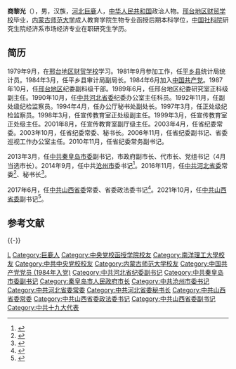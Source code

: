 '''商黎光'''（{{bd|1963年|11月||catIdx=Shang商}}），男，汉族，[[河北|河北]][[巨鹿|巨鹿]]人，[[中华人民共和国|中华人民共和国]]政治人物。[[邢台地区财贸学校|邢台地区财贸学校]]毕业，[[内蒙古师范大学|内蒙古师范大学]]成人教育学院生物专业函授后期本科学位，[[中国社科院|中国社科院]]研究生院经济系市场经济专业在职研究生学历。

== 简历 ==
1979年9月，在[[邢台地区财贸学校|邢台地区财贸学校]]学习。1981年9月参加工作，任[[平乡县|平乡县]]统计局统计员。1984年3月，任平乡县审计局副局长。1984年6月加入[[中国共产党|中国共产党]]。1987年10月，任[[邢台地区|邢台地区]]纪委副科级干部。1989年6月，任邢台地区纪委研究室正科级副主任。1990年10月，任[[中共河北省委|中共河北省委]]纪委办公室主任科员。1992年11月，任副处级纪检监察员。1994年4月，任办公厅秘书处副处长。1997年3月，任正处级纪检监察员。1998年3月，任宣传教育室正处级副主任。1999年3月，任宣传教育室正处级主任。2001年8月，任宣传教育室副厅级主任。2003年4月，任省纪委常委。2003年10月，任省纪委常委、秘书长。2006年11月，任省纪委副书记、省委巡视工作办公室主任。2010年11月，任省纪委常务副书记。

2013年3月，任[[中共秦皇岛市委|中共秦皇岛市委]]副书记，市政府副市长、代市长、党组书记（4月当选市长）。2014年9月，任中共[[沧州市|沧州市]]委书记<ref>{{cite web|accessdate=2016-11-26|url=http://www.thepaper.cn/newsDetail_forward_1268698|title=河北秦皇岛市长商黎光调任沧州市委书记，原书记另有任用|publisher=澎湃新闻|archive-date=2020-09-18|archive-url=https://web.archive.org/web/20200918074727/http://www.thepaper.cn/newsDetail_forward_1268698|dead-url=no}}</ref>。2016年11月，任[[中共河北省委|中共河北省委]]常委<ref>{{cite web|accessdate=2016-11-26|url=http://district.ce.cn/newarea/sddy/201611/25/t20161125_18161085.shtml|title=邢国辉、商黎光、高志立新任河北省委常委 范照兵、邵亨不再担任|publisher=中国经济网|archive-date=2020-04-02|archive-url=https://web.archive.org/web/20200402190607/http://district.ce.cn/newarea/sddy/201611/25/t20161125_18161085.shtml|dead-url=no}}</ref>、秘书长<ref>{{cite web|url=http://www.thepaper.cn/newsDetail_forward_1570120|title=新任河北省委常委商黎光兼任省委秘书长职务|publisher=澎湃新闻|accessdate=2016-11-29|archive-date=2020-09-18|archive-url=https://web.archive.org/web/20200918074722/http://www.thepaper.cn/newsDetail_forward_1570120|dead-url=no}}</ref>。

2017年6月，任[[中共山西省委|中共山西省委]]常委、省委政法委书记<ref >{{cite web |url=http://district.ce.cn/newarea/sddy/201706/14/t20170614_23627691.shtml |language= |title=商黎光任山西省委政法委书记 黄晓薇不再兼任(简历) |publisher=中国经济网 |date=2017-06-14 |accessdate= |archive-date=2020-10-30|archive-url=https://web.archive.org/web/20201030195400/http://district.ce.cn/newarea/sddy/201706/14/t20170614_23627691.shtml |dead-url=no }}</ref>。2021年10月，任[[中共山西省委|中共山西省委]]副书记<ref>{{cite web |url=http://district.ce.cn/newarea/sddy/202110/19/t20211019_37008478.shtml |language= |title=商黎光任山西省委副书记 |publisher=中国经济网 |date=2021-10-19 |accessdate=2021-10-19 |archive-date=2021-11-20 |archive-url=https://web.archive.org/web/20211120031016/http://district.ce.cn/newarea/sddy/202110/19/t20211019_37008478.shtml |dead-url=no }}</ref>。

==参考文献==
{{reflist}}

{{-}}
{{start box}}
{{s-ppo|cpc}}
{{s-before|[[蓝佛安|蓝佛安]]}}
{{s-title|[[中国共产党山西省委员会|中国共产党山西省委员会]]专职副书记|2021年10月－}}
{{s-inc}}
{{s-before|[[黄晓薇|黄晓薇]]}}
{{s-title|[[中国共产党山西省委员会|中国共产党山西省委员会]]政法委员会书记|2017年6月－2021年11月}}
{{s-after|[[郑连生|郑连生]]}}
{{s-before|[[范照兵|范照兵]]}}
{{s-title|[[中國共產黨河北省委員會|中國共產黨河北省委員會]]秘書長|2016年11月－2017年6月}}
{{s-after|[[童建明|童建明]]}}
{{s-before|[[焦彦龙|焦彦龙]]}}
{{s-title|[[中国共产党沧州市委员会|中国共产党沧州市委员会]]书记|2014年9月－2016年11月}}
{{s-after|[[杨慧|杨　慧]]}}
{{s-gov|prc}}
{{s-before|[[朱浩文|朱浩文]]}}
{{s-title|[[秦皇岛市人民政府|秦皇岛市人民政府]]市长|2013年3月－2014年9月}}
{{s-after|[[张瑞书|张瑞书]]}}
{{end box}}
{{山西省领导人}}

{{Authority control}}
{{DEFAULTSORT:Shang商}}
[[Category:商姓|L]]
[[Category:巨鹿人|Category:巨鹿人]]
[[Category:中央党校函授学院校友|Category:中央党校函授学院校友]]
[[Category:南洋理工大學校友|Category:南洋理工大學校友]]
[[Category:中共中央党校校友|Category:中共中央党校校友]]
[[Category:内蒙古师范大学校友|Category:内蒙古师范大学校友]]
[[Category:中国共产党党员_(1984年入党)|Category:中国共产党党员 (1984年入党)]]
[[Category:中共河北省纪委副书记|Category:中共河北省纪委副书记]]
[[Category:中共秦皇岛市委副书记|Category:中共秦皇岛市委副书记]]
[[Category:秦皇岛市人民政府市长|Category:秦皇岛市人民政府市长]]
[[Category:中共沧州市委书记|Category:中共沧州市委书记]]
[[Category:中共河北省委常委|Category:中共河北省委常委]]
[[Category:中共河北省委秘书长|Category:中共河北省委秘书长]]
[[Category:中共山西省委常委|Category:中共山西省委常委]]
[[Category:中共山西省委政法委书记|Category:中共山西省委政法委书记]]
[[Category:中共山西省委副书记|Category:中共山西省委副书记]]
[[Category:中共十九大代表|Category:中共十九大代表]]
